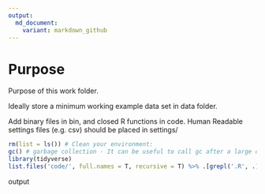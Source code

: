 ```yaml
---
output:
  md_document:
    variant: markdown_github
---
```


# Purpose

Purpose of this work folder.

Ideally store a minimum working example data set in data folder.

Add binary files in bin, and closed R functions in code. Human Readable settings files (e.g. csv) should be placed in settings/


```r

rm(list = ls()) # Clean your environment:
gc() # garbage collection - It can be useful to call gc after a large object has been removed, as this may prompt R to return memory to the operating system.
library(tidyverse)
list.files('code/', full.names = T, recursive = T) %>% .[grepl('.R', .)] %>% as.list() %>% walk(~source(.))
```

output


